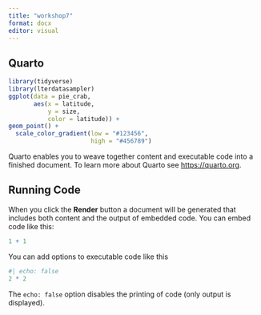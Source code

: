 ```yaml
---
title: "workshop7"
format: docx
editor: visual
---
```


## Quarto
```r
library(tidyverse)
library(lterdatasampler)
ggplot(data = pie_crab,
       aes(x = latitude,
           y = size,
           color = latitude)) +
geom_point() +
  scale_color_gradient(low = "#123456",
                       high = "#456789")

```

Quarto enables you to weave together content and executable code into a finished document. To learn more about Quarto see <https://quarto.org>.

## Running Code

When you click the **Render** button a document will be generated that includes both content and the output of embedded code. You can embed code like this:

```r
1 + 1
```

You can add options to executable code like this

```r
#| echo: false
2 * 2
```

The `echo: false` option disables the printing of code (only output is displayed).
